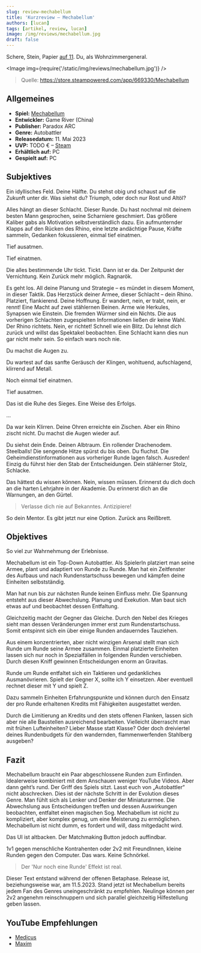 ```yaml
---
slug: review-mechabellum
title: 'Kurzreview – Mechabellum'
authors: [lucan]
tags: [artikel, review, lucan]
image: /img/reviews/mechabellum.jpg
draft: false
---
```



Schere, Stein, Papier [auf 11](https://www.youtube.com/watch?v=uMSV4OteqBE).
Du, als Wohnzimmergeneral.

<Image img={require('/static/img/reviews/mechabellum.jpg')} />

> Quelle: https://store.steampowered.com/app/669330/Mechabellum

<!--truncate-->

## Allgemeines

- **Spiel:** [Mechabellum](https://store.steampowered.com/app/669330/Mechabellum)
- **Entwickler:** Game River (China)
- **Publisher:** Paradox ARC
- **Genre:** Autobattler
- **Releasedatum:** 11. Mai 2023
- **UVP:** TODO € – [Steam](https://store.steampowered.com/app/669330/Mechabellum)
- **Erhältlich auf:** PC
- **Gespielt auf:** PC

## Subjektives

Ein idyllisches Feld. Deine Hälfte. Du stehst obig und schaust auf die Zukunft unter dir. Was siehst du? Triumph, oder doch nur Rost und Altöl?

Alles hängt an dieser Schlacht. Dieser Runde. Du hast nochmal mit deinem besten Mann gesprochen, seine Scharniere geschmiert. Das größere Kaliber gabs als Motivation selbstverständlich dazu. Ein aufmunternder Klapps auf den Rücken des Rhino, eine letzte andächtige Pause, Kräfte sammeln, Gedanken fokussieren, einmal tief einatmen.

Tief ausatmen.

Tief einatmen.

Die alles bestimmende Uhr tickt. Tickt. Dann ist er da. Der Zeitpunkt der Vernichtung. Kein Zurück mehr möglich. Ragnarök.

Es geht los. All deine Planung und Strategie – es mündet in diesem Moment, in dieser Taktik.
Das Herzstück deiner Armee, dieser Schlacht – dein Rhino. Platziert, flankierend. Deine Hoffnung. Er wandert, nein, er trabt, nein, er rennt! Eine Macht auf zwei stählernen Beinen. Arme wie Herkules, Synapsen wie Einstein. Die fremden Würmer sind ein Nichts. Die aus vorherigen Schlachten zugespielten Informationen ließen dir keine Wahl. Der Rhino richtets. Nein, er richtet! Schnell wie ein Blitz. Du lehnst dich zurück und willst das Spektakel beobachten. Eine Schlacht kann dies nun gar nicht mehr sein. So einfach wars noch nie.

Du machst die Augen zu.

Du wartest auf das sanfte Geräusch der Klingen, wohltuend, aufschlagend, klirrend auf Metall.

Noch einmal tief einatmen.

Tief ausatmen.

Das ist die Ruhe des Sieges. Eine Weise des Erfolgs.

…


Da war kein Klirren. Deine Ohren erreichte ein Zischen. Aber ein Rhino zischt nicht.
Du machst die Augen wieder auf.

Du siehst dein Ende. Deinen Albtraum. Ein rollender Drachenodem. Steelballs! Die sengende Hitze spürst du bis oben. Du fluchst. Die Geheimdienstinformationen aus vorheriger Runde lagen falsch. Ausreden! Einzig du führst hier den Stab der Entscheidungen. Dein stählerner Stolz, Schlacke.

Das hättest du wissen können. Nein, wissen müssen. Erinnerst du dich doch an die harten Lehrjahre in der Akademie. Du erinnerst dich an die Warnungen, an den Gürtel.

> Verlasse dich nie auf Bekanntes. Antizipiere!

So dein Mentor. Es gibt jetzt nur eine Option. Zurück ans Reißbrett.

## Objektives

So viel zur Wahrnehmung der Erlebnisse.

Mechabellum ist ein Top-Down Autobattler. Als SpielerIn platziert man seine Armee, plant und adaptiert von Runde zu Runde.
Man hat ein Zeitfenster des Aufbaus und nach Rundenstartschuss bewegen und kämpfen deine Einheiten selbstständig.

Man hat nun bis zur nächsten Runde keinen Einfluss mehr. Die Spannung entsteht aus dieser Abwechslung. Planung und Exekution. Man baut sich etwas auf und beobachtet dessen Entfaltung.

Gleichzeitig macht der Gegner das Gleiche. Durch den Nebel des Krieges sieht man dessen Veränderungen immer erst zum Rundenstartschuss. Somit entspinnt sich ein über einige Runden andauerndes Tauziehen.

Aus einem konzentrierten, aber nicht winzigen Arsenal stellt man sich Runde um Runde seine Armee zusammen. Einmal platzierte Einheiten lassen sich nur noch in Spezialfällen in folgenden Runden verschieben. Durch diesen Kniff gewinnen Entscheidungen enorm an Gravitas.

Runde um Runde entfaltet sich ein Taktieren und gedankliches Ausmanövrieren. Spielt der Gegner X, sollte ich Y einsetzen. Aber eventuell rechnet dieser mit Y und spielt Z.

Dazu sammeln Einheiten Erfahrungspunkte und können durch den Einsatz der pro Runde erhaltenen Kredits mit Fähigkeiten ausgestattet werden.

Durch die Limitierung an Kredits und den stets offenen Flanken, lassen sich aber nie alle Baustellen ausreichend bearbeiten. Vielleicht überrascht man mit frühen Lufteinheiten? Lieber Masse statt Klasse? Oder doch dreiviertel deines Rundenbudgets für den wandernden, flammenwerfenden Stahlberg ausgeben?


## Fazit

Mechabellum braucht ein Paar abgeschlossene Runden zum Einfinden. Idealerweise kombiniert mit dem Anschauen weniger YouTube Videos. Aber dann geht’s rund. Der Griff des Spiels sitzt. Lasst euch von „Autobattler“ nicht abschrecken. Dies ist der nächste Schritt in der Evolution dieses Genre. Man fühlt sich als Lenker und Denker der Miniaturarmee. Die Abwechslung aus Entscheidungen treffen und dessen Auswirkungen beobachten, entfaltet einen magischen Sog. Mechabellum ist nicht zu kompliziert, aber komplex genug, um eine Meisterung zu ermöglichen. Mechabellum ist nicht dumm, es fordert und will, dass mitgedacht wird.

Das UI ist altbacken. Der Matchmaking Button jedoch auffindbar.

1v1 gegen menschliche Kontrahenten oder 2v2 mit FreundInnen, kleine Runden gegen den Computer. Das wars. Keine Schnörkel.

> Der 'Nur noch eine Runde' Effekt ist real.

Dieser Text entstand während der offenen Betaphase. Release ist, beziehungsweise war, am 11.5.2023. Stand jetzt ist Mechabellum bereits jedem Fan des Genres uneingeschränkt zu empfehlen. Neulinge können per 2v2 angenehm reinschnuppern und sich parallel gleichzeitig Hilfestellung geben lassen.

## YouTube Empfehlungen

- [Medicus](https://www.youtube.com/@CasterMedicus/search?query=mechabellum)
- [Maxim](https://www.youtube.com/@maximszweitkanal/search?query=mechabellum)
